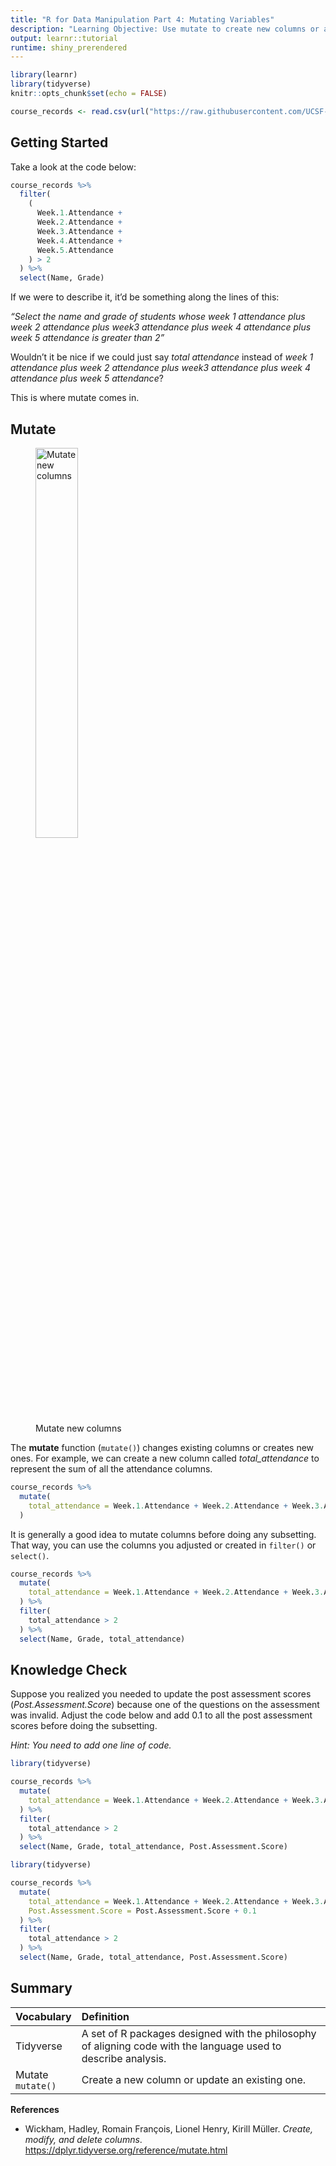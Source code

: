 ```yaml
---
title: "R for Data Manipulation Part 4: Mutating Variables"
description: "Learning Objective: Use mutate to create new columns or adjust existing columns in tibbles."
output: learnr::tutorial
runtime: shiny_prerendered
---
```


```r
library(learnr)
library(tidyverse)
knitr::opts_chunk$set(echo = FALSE)
```

```r
course_records <- read.csv(url("https://raw.githubusercontent.com/UCSF-DSI/UCSFDSILearnr/main/data/course_records.csv"))
```

## Getting Started

Take a look at the code below:

```r
course_records %>%
  filter(
    (
      Week.1.Attendance +
      Week.2.Attendance +
      Week.3.Attendance +
      Week.4.Attendance +
      Week.5.Attendance
    ) > 2
  ) %>%
  select(Name, Grade)
```

If we were to describe it, it'd be something along the lines of this:

*"Select the name and grade of students whose week 1 attendance plus week 2 attendance plus week3 attendance plus week 4 attendance plus week 5 attendance is greater than 2"*

Wouldn't it be nice if we could just say *total attendance* instead of *week 1 attendance plus week 2 attendance plus week3 attendance plus week 4 attendance plus week 5 attendance*?

This is where mutate comes in.

## Mutate

![Mutate new columns](images/mutate.png){width="40%"}

The **mutate** function (`mutate()`) changes existing columns or creates new ones. For example, we can create a new column called *total_attendance* to represent the sum of all the attendance columns.

```r
course_records %>%
  mutate(
    total_attendance = Week.1.Attendance + Week.2.Attendance + Week.3.Attendance + Week.4.Attendance + Week.5.Attendance
  )
```

It is generally a good idea to mutate columns before doing any subsetting. That way, you can use the columns you adjusted or created in `filter()` or `select()`.

```r
course_records %>%
  mutate(
    total_attendance = Week.1.Attendance + Week.2.Attendance + Week.3.Attendance + Week.4.Attendance + Week.5.Attendance
  ) %>%
  filter(
    total_attendance > 2
  ) %>%
  select(Name, Grade, total_attendance)
```

## Knowledge Check

Suppose you realized you needed to update the post assessment scores (*Post.Assessment.Score*) because one of the questions on the assessment was invalid. Adjust the code below and add 0.1 to all the post assessment scores before doing the subsetting.

*Hint: You need to add one line of code.*

```r
library(tidyverse)

course_records %>%
  mutate(
    total_attendance = Week.1.Attendance + Week.2.Attendance + Week.3.Attendance + Week.4.Attendance + Week.5.Attendance
  ) %>%
  filter(
    total_attendance > 2
  ) %>%
  select(Name, Grade, total_attendance, Post.Assessment.Score)
```

```r
library(tidyverse)

course_records %>%
  mutate(
    total_attendance = Week.1.Attendance + Week.2.Attendance + Week.3.Attendance + Week.4.Attendance + Week.5.Attendance,
    Post.Assessment.Score = Post.Assessment.Score + 0.1
  ) %>%
  filter(
    total_attendance > 2
  ) %>%
  select(Name, Grade, total_attendance, Post.Assessment.Score)
```

## Summary

| Vocabulary        | Definition                                                                                                     |
|:------------------|:---------------------------------------------------------------------------------------------------------------|
| Tidyverse         | A set of R packages designed with the philosophy of aligning code with the language used to describe analysis. |
| Mutate `mutate()` | Create a new column or update an existing one.                                                                 |

**References**

-   Wickham, Hadley, Romain François, Lionel Henry, Kirill Müller. *Create, modify, and delete columns*. <https://dplyr.tidyverse.org/reference/mutate.html>
